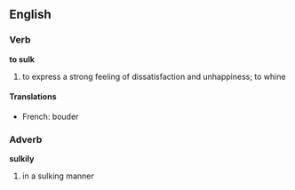 ==English==

===Verb===
'''to sulk'''
#to express a strong feeling of dissatisfaction and unhappiness; to whine

====Translations====
*French: bouder

===Adverb===
'''sulkily'''
#in a sulking manner